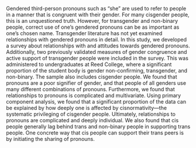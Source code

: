 <!-- # Abstract {-} -->
Gendered third-person pronouns such as "she" are used to refer to people in a manner that is congruent with their gender. For many cisgender people, this is an unquestioned truth. However, for transgender and non-binary people, correct use of one's gendered pronouns can be as important as one's chosen name. Transgender literature has not yet examined relationships with gendered pronouns in detail. In this study, we developed a survey about relationships with and attitudes towards gendered pronouns. Additionally, two previously validated measures of gender congruence and active support of transgender people were included in the survey. This was administered to undergraduates at Reed College, where a significant proportion of the student body is gender non-confirming, transgender, and non-binary. The sample also includes cisgender people. We found that pronouns are a poor signifier of gender, and that people of all genders use many different combinations of pronouns. Furthermore, we found that relationships to pronouns is complicated and multivariate. Using primary component analysis, we found that a significant proportion of the data can be explained by how deeply one is affected by cisnormativity—the systematic privileging of cisgender people. Ultimately, relationships to pronouns are complicated and deeply individual. We also found that cis people generally lag behind trans and non-binary people in supporting trans people. One concrete way that cis people can support their trans peers is by initiating the sharing of pronouns.